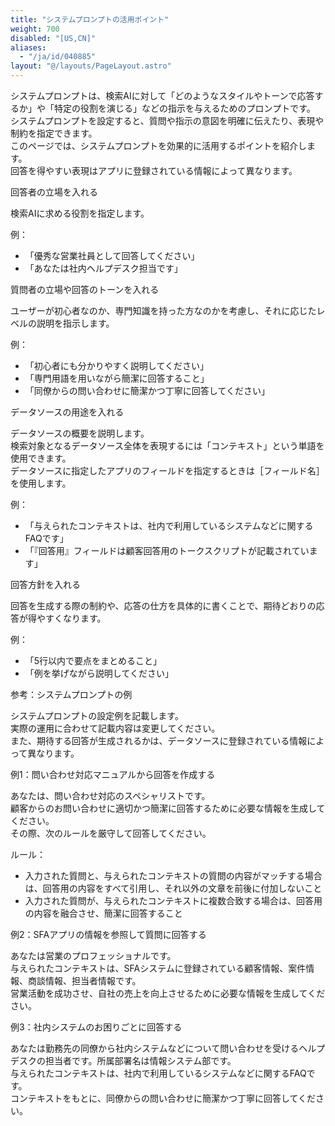 ```yaml
---
title: "システムプロンプトの活用ポイント"
weight: 700
disabled: "[US,CN]"
aliases:
  - "/ja/id/040885"
layout: "@/layouts/PageLayout.astro"
---
```




システムプロンプトは、検索AIに対して「どのようなスタイルやトーンで応答するか」や「特定の役割を演じる」などの指示を与えるためのプロンプトです。  
システムプロンプトを設定すると、質問や指示の意図を明確に伝えたり、表現や制約を指定できます。  
このページでは、システムプロンプトを効果的に活用するポイントを紹介します。  
回答を得やすい表現は<Kintone />アプリに登録されている情報によって異なります。

<Heading id="assist_settings_search_prefs_prompt_tips_10">回答者の立場を入れる</Heading>

検索AIに求める役割を指定します。

例：

* 「優秀な営業社員として回答してください」
* 「あなたは社内ヘルプデスク担当です」

<Heading id="assist_settings_search_prefs_prompt_tips_20">質問者の立場や回答のトーンを入れる</Heading>

ユーザーが初心者なのか、専門知識を持った方なのかを考慮し、それに応じたレベルの説明を指示します。

例：

* 「初心者にも分かりやすく説明してください」
* 「専門用語を用いながら簡潔に回答すること」
* 「同僚からの問い合わせに簡潔かつ丁寧に回答してください」

<Heading id="assist_settings_search_prefs_prompt_tips_30">データソースの用途を入れる</Heading>

データソースの概要を説明します。  
検索対象となるデータソース全体を表現するには「コンテキスト」という単語を使用できます。  
データソースに指定したアプリのフィールドを指定するときは<Wovn>［フィールド名］</Wovn>を使用します。

例：

* 「与えられたコンテキストは、社内で利用しているシステムなどに関するFAQです」
* 「『回答用』フィールドは顧客回答用のトークスクリプトが記載されています」

<Heading id="assist_settings_search_prefs_prompt_tips_40">回答方針を入れる</Heading>

回答を生成する際の制約や、応答の仕方を具体的に書くことで、期待どおりの応答が得やすくなります。

例：

* 「5行以内で要点をまとめること」
* 「例を挙げながら説明してください」

<Heading id="assist_settings_search_prefs_prompt_tips_50">参考：システムプロンプトの例</Heading>

システムプロンプトの設定例を記載します。  
実際の運用に合わせて記載内容は変更してください。  
また、期待する回答が生成されるかは、データソースに登録されている情報によって異なります。

<Heading level={3} id="assist_settings_search_prefs_prompt_tips_5010">例1：問い合わせ対応マニュアルから回答を作成する</Heading>

あなたは、問い合わせ対応のスペシャリストです。  
顧客からのお問い合わせに適切かつ簡潔に回答するために必要な情報を生成してください。  
その際、次のルールを厳守して回答してください。

ルール：

* 入力された質問と、与えられたコンテキストの質問の内容がマッチする場合は、回答用の内容をすべて引用し、それ以外の文章を前後に付加しないこと
* 入力された質問が、与えられたコンテキストに複数合致する場合は、回答用の内容を融合させ、簡潔に回答すること

<Heading level={3} id="assist_settings_search_prefs_prompt_tips_5020">例2：SFAアプリの情報を参照して質問に回答する</Heading>

あなたは営業のプロフェッショナルです。  
与えられたコンテキストは、SFAシステムに登録されている顧客情報、案件情報、商談情報、担当者情報です。  
営業活動を成功させ、自社の売上を向上させるために必要な情報を生成してください。

<Heading level={3} id="assist_settings_search_prefs_prompt_tips_5030">例3：社内システムのお困りごとに回答する</Heading>

あなたは勤務先の同僚から社内システムなどについて問い合わせを受けるヘルプデスクの担当者です。所属部署名は情報システム部です。  
与えられたコンテキストは、社内で利用しているシステムなどに関するFAQです。  
コンテキストをもとに、同僚からの問い合わせに簡潔かつ丁寧に回答してください。
